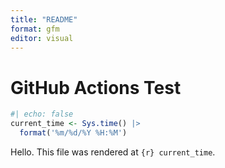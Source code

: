 ```yaml
---
title: "README"
format: gfm
editor: visual
---
```


# GitHub Actions Test
```r
#| echo: false 
current_time <- Sys.time() |>
  format('%m/%d/%Y %H:%M')
```

Hello.  This file was rendered at `{r} current_time`.

